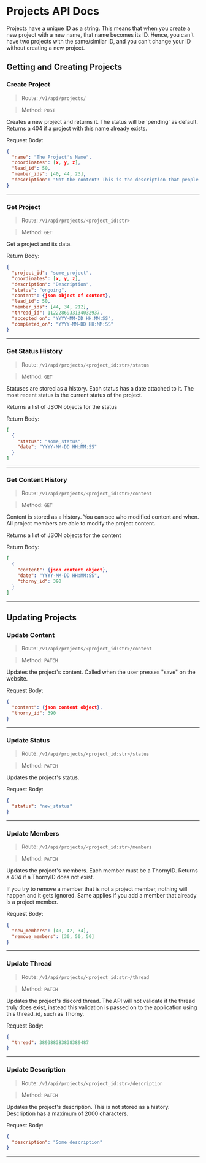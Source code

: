 # Projects API Docs

Projects have a unique ID as a string. This means that when you create a new project with a new name, that name becomes
its ID. Hence, you can't have two projects with the same/similar ID, and you can't change your ID without creating a new project.

## Getting and Creating Projects

### Create Project
> Route: `/v1/api/projects/`

> Method: `POST`

Creates a new project and returns it. The status will be 'pending' as default.
Returns a 404 if a project with this name already exists.

Request Body:
```json
{
  "name": "The Project's Name",
  "coordinates": [x, y, z],
  "lead_id": 50,
  "member_ids": [40, 44, 23],
  "description": "Not the content! This is the description that people write during their application"
}
```

---

### Get Project
> Route: `/v1/api/projects/<project_id:str>`

> Method: `GET`

Get a project and its data.

Return Body:
```json
{
  "project_id": "some_project",
  "coordinates": [x, y, z],
  "description": "Description",
  "status": "ongoing",
  "content": {json object of content},
  "lead_id": 50,
  "member_ids": [44, 34, 212],
  "thread_id": 1122286933134032937,
  "accepted_on": "YYYY-MM-DD HH:MM:SS",
  "completed_on": "YYYY-MM-DD HH:MM:SS"
}
```

---

### Get Status History
> Route: `/v1/api/projects/<project_id:str>/status`

> Method: `GET`

Statuses are stored as a history. Each status has a date attached to it.
The most recent status is the current status of the project.

Returns a list of JSON objects for the status

Return Body:
```json
[
  {
    "status": "some_status",
    "date": "YYYY-MM-DD HH:MM:SS"
  }
]
```

---

### Get Content History
> Route: `/v1/api/projects/<project_id:str>/content`

> Method: `GET`

Content is stored as a history. You can see who
modified content and when. All project members are able to
modify the project content.

Returns a list of JSON objects for the content

Return Body:
```json
[
  {
    "content": {json content object},
    "date": "YYYY-MM-DD HH:MM:SS",
    "thorny_id": 390
  }
]
```

---

## Updating Projects

### Update Content
> Route: `/v1/api/projects/<project_id:str>/content`

> Method: `PATCH`

Updates the project's content. Called when the user presses "save" on the 
website.

Request Body:
```json
{
  "content": {json content object},
  "thorny_id": 390
}
```

---

### Update Status
> Route: `/v1/api/projects/<project_id:str>/status`

> Method: `PATCH`

Updates the project's status.

Request Body:
```json
{
  "status": "new_status"
}
```

---

### Update Members
> Route: `/v1/api/projects/<project_id:str>/members`

> Method: `PATCH`

Updates the project's members. Each member must be a ThornyID.
Returns a 404 if a ThornyID does not exist.

If you try to remove a member that is not a project member,
nothing will happen and it gets ignored. Same applies if you
add a member that already is a project member.

Request Body:
```json
{
  "new_members": [40, 42, 34],
  "remove_members": [30, 50, 50]
}
```

---

### Update Thread
> Route: `/v1/api/projects/<project_id:str>/thread`

> Method: `PATCH`

Updates the project's discord thread. The API will not validate if the
thread truly does exist, instead this validation is passed on to the 
application using this thread_id, such as Thorny.

Request Body:
```json
{
  "thread": 389388383838389487
}
```

---

### Update Description
> Route: `/v1/api/projects/<project_id:str>/description`

> Method: `PATCH`

Updates the project's description. This is not stored as a history.
Description has a maximum of 2000 characters.

Request Body:
```json
{
  "description": "Some description"
}
```

---
